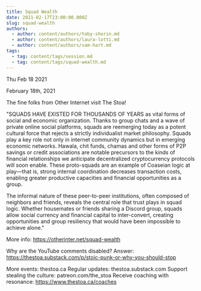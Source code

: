 ```yaml
---
title: Squad Wealth
date: 2021-02-17T23:00:00.000Z
slug: squad-wealth
authors:
  - author: content/authors/toby-shorin.md
  - author: content/authors/laura-lotti.md
  - author: content/authors/sam-hart.md
tags:
  - tag: content/tags/session.md
  - tag: content/tags/squad-wealth.md
---
```






Thu Feb 18 2021

February 18th, 2021

The fine folks from Other Internet visit The Stoa! 

"SQUADS HAVE EXISTED FOR THOUSANDS OF YEARS as vital forms of social and economic organization. Thanks to group chats and a wave of private online social platforms, squads are reemerging today as a potent cultural force that rejects a strictly individualist market philosophy. Squads play a key role not only in internet community dynamics but in emerging economic networks. Hawala, chit funds, chamas and other forms of P2P savings or credit associations are notable precursors to the kinds of financial relationships we anticipate decentralized cryptocurrency protocols will soon enable. These proto-squads are an example of Coaseian logic at play—that is, strong internal coordination decreases transaction costs, enabling greater productive capacities and financial opportunities as a group.

The informal nature of these peer-to-peer institutions, often composed of neighbors and friends, reveals the central role that trust plays in squad logic. Whether housemates or friends sharing a Discord group, squads allow social currency and financial capital to inter-convert, creating opportunities and group resiliency that would have been impossible to achieve alone."

More info: https://otherinter.net/squad-wealth

Why are the YouTube comments disabled? Answer: https://thestoa.substack.com/p/stoic-punk-or-why-you-should-stop

More events: thestoa.ca
Regular updates: thestoa.substack.com
Support stealing the culture: patreon.com/the_stoa
Receive coaching with resonance: https://www.thestoa.ca/coaches


